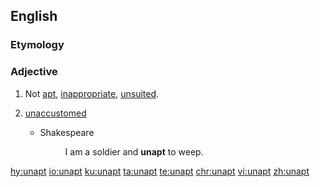 ==English==

===Etymology===
{{prefix|un|apt}}

===Adjective===
{{en-adj}}

# Not [[apt]], [[inappropriate]], [[unsuited]].
# {{context|obsolete|lang=en}} [[unaccustomed]]
#* Shakespeare
#*: I am a soldier and '''unapt''' to weep.

[[hy:unapt]]
[[io:unapt]]
[[ku:unapt]]
[[ta:unapt]]
[[te:unapt]]
[[chr:unapt]]
[[vi:unapt]]
[[zh:unapt]]
